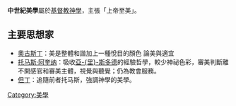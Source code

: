 {{Unreferenced |time=2008-05-25T08:40:27+00:00 }}
'''中世紀美學'''屬於[[基督教神學|基督教神學]]，主張「上帝至美」。

==主要思想家==
* [[奧古斯丁|奧古斯丁]]：美是整體和諧加上一種悅目的顏色 論美與適宜 
* [[托马斯·阿奎纳|托马斯·阿奎纳]]：吸收[[亞里斯多德|亞-{里}-斯多德]]的經驗哲學，較少神祕色彩，審美判斷離不開感官和審美主體，視覺與聽覺；仍為教會服務。
* [[但丁|但丁]]：追隨前者托马斯，強調神學的美學。

[[Category:美學|Category:美學]]

{{中世紀}}